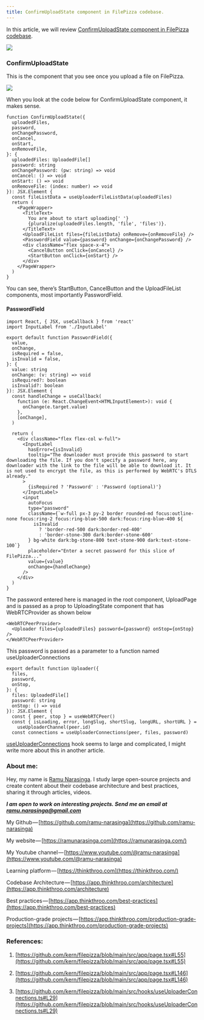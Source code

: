 ```yaml
---
title: ConfirmUploadState component in FilePizza codebase.
---
```


In this article, we will review [ConfirmUploadState component in FilePizza codebase](https://github.com/kern/filepizza/blob/main/src/app/page.tsx#L55).

![](https://cdn-images-1.medium.com/max/1000/1*JFiGdKoihrb0m_913vbxVQ.png)

### ConfirmUploadState

This is the component that you see once you upload a file on FilePizza.

![](https://cdn-images-1.medium.com/max/1000/1*Av5zfITiLDQuZmEsi32kcw.png)

When you look at the code below for ConfirmUploadState component, it makes sense.

```plaintext
function ConfirmUploadState({
  uploadedFiles,
  password,
  onChangePassword,
  onCancel,
  onStart,
  onRemoveFile,
}: {
  uploadedFiles: UploadedFile[]
  password: string
  onChangePassword: (pw: string) => void
  onCancel: () => void
  onStart: () => void
  onRemoveFile: (index: number) => void
}): JSX.Element {
  const fileListData = useUploaderFileListData(uploadedFiles)
  return (
    <PageWrapper>
      <TitleText>
        You are about to start uploading{' '}
        {pluralize(uploadedFiles.length, 'file', 'files')}.
      </TitleText>
      <UploadFileList files={fileListData} onRemove={onRemoveFile} />
      <PasswordField value={password} onChange={onChangePassword} />
      <div className="flex space-x-4">
        <CancelButton onClick={onCancel} />
        <StartButton onClick={onStart} />
      </div>
    </PageWrapper>
  )
}
```

You can see, there’s StartButton, CancelButton and the UploadFileList components, most importantly PasswordField.

#### PasswordField

```plaintext
import React, { JSX, useCallback } from 'react'
import InputLabel from './InputLabel'

export default function PasswordField({
  value,
  onChange,
  isRequired = false,
  isInvalid = false,
}: {
  value: string
  onChange: (v: string) => void
  isRequired?: boolean
  isInvalid?: boolean
}): JSX.Element {
  const handleChange = useCallback(
    function (e: React.ChangeEvent<HTMLInputElement>): void {
      onChange(e.target.value)
    },
    [onChange],
  )

  return (
    <div className="flex flex-col w-full">
      <InputLabel
        hasError={isInvalid}
        tooltip="The downloader must provide this password to start downloading the file. If you don't specify a password here, any downloader with the link to the file will be able to download it. It is not used to encrypt the file, as this is performed by WebRTC's DTLS already."
      >
        {isRequired ? 'Password' : 'Password (optional)'}
      </InputLabel>
      <input
        autoFocus
        type="password"
        className={`w-full px-3 py-2 border rounded-md focus:outline-none focus:ring-2 focus:ring-blue-500 dark:focus:ring-blue-400 ${
          isInvalid
            ? 'border-red-500 dark:border-red-400'
            : 'border-stone-300 dark:border-stone-600'
        } bg-white dark:bg-stone-800 text-stone-900 dark:text-stone-100`}
        placeholder="Enter a secret password for this slice of FilePizza..."
        value={value}
        onChange={handleChange}
      />
    </div>
  )
}
```

The password entered here is managed in the root component, UploadPage and is passed as a prop to UploadingState component that has WebRTCProvider as shown below

```plaintext
<WebRTCPeerProvider>
  <Uploader files={uploadedFiles} password={password} onStop={onStop} />
</WebRTCPeerProvider>
```

This password is passed as a parameter to a function named useUploaderConnections

```plaintext
export default function Uploader({
  files,
  password,
  onStop,
}: {
  files: UploadedFile[]
  password: string
  onStop: () => void
}): JSX.Element {
  const { peer, stop } = useWebRTCPeer()
  const { isLoading, error, longSlug, shortSlug, longURL, shortURL } =
    useUploaderChannel(peer.id)
  const connections = useUploaderConnections(peer, files, password)
```

[useUploaderConnections](https://github.com/kern/filepizza/blob/main/src/hooks/useUploaderConnections.ts#L29) hook seems to large and complicated, I might write more about this in another article.

### About me:

Hey, my name is [Ramu Narasinga](https://ramunarasinga.com). I study large open-source projects and create content about their codebase architecture and best practices, sharing it through articles, videos.

***I am open to work on interesting projects. Send me an email at ramu.narasinga@gmail.com***

My Github — [https://github.com/ramu-narasinga](https://github.com/ramu-narasinga)

My website — [https://ramunarasinga.com](https://ramunarasinga.com/)

My Youtube channel — [https://www.youtube.com/@ramu-narasinga](https://www.youtube.com/@ramu-narasinga)

Learning platform — [https://thinkthroo.com](https://thinkthroo.com/)

Codebase Architecture — [https://app.thinkthroo.com/architecture](https://app.thinkthroo.com/architecture)

Best practices — [https://app.thinkthroo.com/best-practices](https://app.thinkthroo.com/best-practices)

Production-grade projects — [https://app.thinkthroo.com/production-grade-projects](https://app.thinkthroo.com/production-grade-projects)

### References:

1. [https://github.com/kern/filepizza/blob/main/src/app/page.tsx#L55](https://github.com/kern/filepizza/blob/main/src/app/page.tsx#L55)
    
2. [https://github.com/kern/filepizza/blob/main/src/app/page.tsx#L146](https://github.com/kern/filepizza/blob/main/src/app/page.tsx#L146)
    
3. [https://github.com/kern/filepizza/blob/main/src/hooks/useUploaderConnections.ts#L29](https://github.com/kern/filepizza/blob/main/src/hooks/useUploaderConnections.ts#L29)